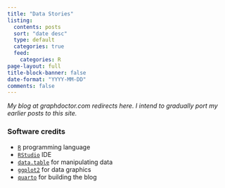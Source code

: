 ```yaml
---
title: "Data Stories"
listing:
  contents: posts
  sort: "date desc"
  type: default
  categories: true
  feed:
    categories: R
page-layout: full
title-block-banner: false
date-format: "YYYY-MM-DD"
comments: false
---
```


:::{.column-margin}
*My blog at graphdoctor.com redirects here. I intend to gradually port my earlier posts to this site.*
:::






### Software credits {.appendix}

- [`R`](https://www.r-project.org/) programming language
- [`RStudio`](https://www.rstudio.com/) IDE
- [`data.table`](https://CRAN.R-project.org/package=data.table) for manipulating data    
- [`ggplot2`](https://CRAN.R-project.org/package=ggplot2) for data graphics   
- [`quarto`](https://quarto.org/) for building the blog 

    
